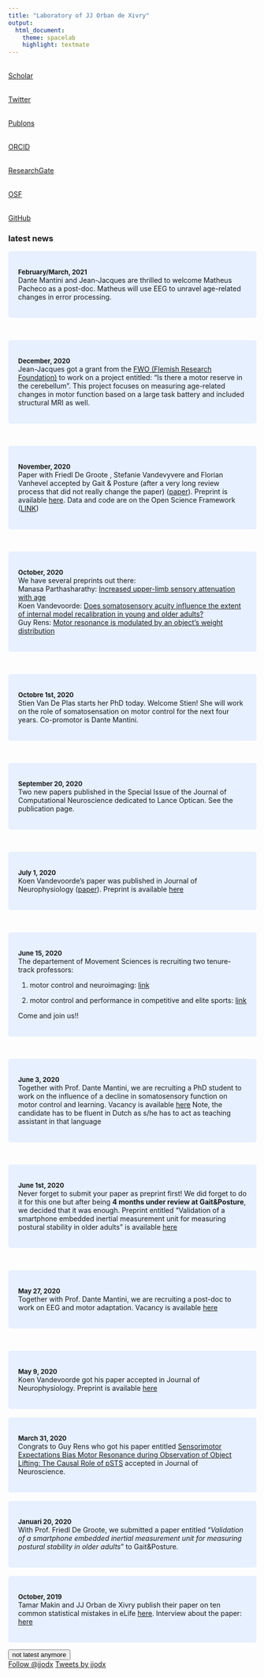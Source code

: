 ```yaml
---
title: "Laboratory of JJ Orban de Xivry"
output:
  html_document:
    theme: spacelab
    highlight: textmate
---
```

<style>
p.ex1{
    padding-left: 20%;
}
#more {display: none;}
</style>

<script>
function myFunction() {
  var dots = document.getElementById("dots");
  var moreText = document.getElementById("more");
  var btnText = document.getElementById("myBtn");

  if (dots.style.display === "none") {
    dots.style.display = "inline";
    btnText.innerHTML = "Read more"; 
    moreText.style.display = "none";
  } else {
    dots.style.display = "none";
    btnText.innerHTML = "Read less"; 
    moreText.style.display = "inline";
  }
}
</script>

<div class = "col-md-2">

<link rel="stylesheet" href="https://cdn.rawgit.com/jpswalsh/academicons/master/css/academicons.min.css">
<a href="http://scholar.google.com/citations?user=Xfy7g78AAAAJ&hl=en">
<i style="color:  #4c9fec;" class="ai ai-google-scholar ai-3x" ></i>
</br>Scholar
</a>
</br>

<a href="http://www.twitter.com/jjodx">
<i style="color:  #4c9fec;" class="fa fa-twitter fa-3x" ></i>
</br>Twitter
</a>
</br>

<a href="https://publons.com/author/420532">
<i style="color: #4c9fec;" class="ai ai-publons ai-3x" ></i>
</br>Publons
</a>
</br>

<a href="https://orcid.org/0000-0002-4603-7939">
<i style="color: #4c9fec;" class="ai ai-orcid ai-3x" ></i>
</br>ORCID
</a>
</br>

<a href="https://www.researchgate.net/profile/Jj_Orban">
<i style="color: #4c9fec;" class="ai ai-researchgate ai-3x" ></i>
</br>ResearchGate
</a>
</br>

<a href="https://osf.io/2pgq5/">
<i style="color: #4c9fec;" class="ai ai-osf ai-3x" ></i>
</br>OSF
</a>
</br>

<a href="https://github.com/jjodx">
<i style="color: #4c9fec;" class="fa fa-github fa-3x" ></i>
</br>GitHub
</a>
</br>

</div>


<div class = "col-md-7">

### latest news
<p class="ex1">
<style>
div.blue { background-color:#e6f0ff; border-radius: 5px; padding: 20px;}
</style>
<p>

<div class = "blue">
<font size="2"> **February/March, 2021** </font><br>
Dante Mantini and Jean-Jacques are thrilled to welcome Matheus Pacheco <a href="https://twitter.com/Piolho_eefe">
<i style="color:  #4c9fec;" class="fa fa-twitter fa-1x" ></i>
</a> as a post-doc. Matheus will use EEG to unravel age-related changes in error processing.
</div>
<br>

<div class = "blue">
<font size="2"> **December, 2020** </font><br>
Jean-Jacques got a grant from the [FWO (Flemish Research Foundation)](https://www.fwo.be/) to work on a project entitled: "Is there a motor reserve in the cerebellum". This project focuses on measuring age-related changes in motor function based on a large task battery and included structural MRI as well.
</div>
<br>

<div class = "blue">
<font size="2"> **November, 2020** </font><br>
Paper with Friedl De Groote <a href="https://twitter.com/friedldegroote">
<i style="color:  #4c9fec;" class="fa fa-twitter fa-1x" ></i>
</a>, Stefanie Vandevyvere and Florian Vanhevel accepted by Gait & Posture (after a very long review process that did not really change the paper) ([paper](https://pubmed.ncbi.nlm.nih.gov/33260077/)). Preprint is available [here](https://www.biorxiv.org/content/10.1101/2020.05.29.123620v1). Data <i style='color: #0f6cd6;' class='ai ai-open-data ai-1x' ></i> and code <i style='color: #211f1f;' class='fa fa-github fa-1x' ></i> are on the Open Science Framework ([LINK](https://osf.io/vpd79/?view))
</div>
<br>

<div class = "blue">
<font size="2"> **October, 2020** </font><br>
We have several preprints <i style='color: #211f1f;' class='ai ai-biorxiv ai-2x' ></i> out there:<br>
Manasa Parthasharathy: [Increased upper-limb sensory attenuation with age](https://www.biorxiv.org/content/10.1101/2020.09.17.301739v1)<br>
Koen Vandevoorde: [Does somatosensory acuity influence the extent of internal model recalibration in young and older adults?](https://www.biorxiv.org/content/10.1101/2020.10.16.342295v1)<br>
Guy Rens: [Motor resonance is modulated by an object’s weight distribution](https://doi.org/10.1101/2020.10.11.335000)
</div>
<br>

<div class = "blue">
<font size="2"> **Octobre 1st, 2020** </font><br>
Stien Van De Plas starts her PhD today. Welcome Stien! She will work on the role of somatosensation on motor control for the next four years. Co-promotor is Dante Mantini.
</div>
<br>

<div class = "blue">
<font size="2"> **September 20, 2020** </font><br>
Two new papers published in the Special Issue of the Journal of Computational Neuroscience dedicated to Lance Optican. See the publication page.
</div>
<br>

<span id="dots"> </span>
<span id="more">

<div class = "blue">
 <font size="2"> **July 1, 2020** </font><br>
Koen Vandevoorde's paper was published in Journal of Neurophysiology ([paper](https://doi.org/10.1152/jn.00659.2019)). Preprint is available [here](https://www.biorxiv.org/content/10.1101/753160v1)
</div>
<br>

<div class = "blue">
<font size="2"> **June 15, 2020** </font><br>
The departement of Movement Sciences is recruiting two tenure-track professors:

1. motor control and neuroimaging: [link](https://www.kuleuven.be/personeel/jobsite/jobs/55675790?hl=en&lang=en)

2. motor control and performance in competitive and elite sports: [link](https://www.kuleuven.be/personeel/jobsite/jobs/55676338)

Come and join us!!
</div>
<br>

<div class = "blue">
<font size="2"> **June 3, 2020** </font><br>
Together with Prof. Dante Mantini, we are recruiting a PhD student to work on the influence of a decline in somatosensory function on motor control and learning. Vacancy is available [here](https://www.kuleuven.be/personeel/jobsite/jobs/55671291?hl=en&lang=en)
Note, the candidate has to be fluent in Dutch as s/he has to act as teaching assistant in that language
</div>
<br>

<div class = "blue">
<font size="2"> **June 1st, 2020** </font><br>
Never forget to submit your paper as preprint first! We did forget to do it for this one but after being **4 months under review at Gait&Posture**, we decided that it was enough. Preprint entitled "Validation of a smartphone embedded inertial measurement unit for measuring postural stability in older adults" is available [here](https://www.biorxiv.org/content/10.1101/2020.05.29.123620v1)
</div>
<br>

<div class = "blue">
<font size="2"> **May 27, 2020** </font><br>
Together with Prof. Dante Mantini, we are recruiting a post-doc to work on EEG and motor adaptation. Vacancy is available [here](https://www.kuleuven.be/personeel/jobsite/jobs/55671214?hl=en&lang=en)
</div>
<br>


<div class = "blue">
 <font size="2"> __May 9, 2020__ </font><br>
Koen Vandevoorde got his paper accepted in Journal of Neurophysiology. Preprint is available [here](https://www.biorxiv.org/content/10.1101/753160v1)
</div>
<br>
<div class = "blue">
<font size="2"> __March 31, 2020__ </font><br>
Congrats to Guy Rens who got his paper entitled [Sensorimotor Expectations Bias Motor Resonance during Observation of Object Lifting: The Causal Role of pSTS]( https://doi.org/10.1523/JNEUROSCI.2672-19.2020) accepted in Journal of Neuroscience.
</div>
<br>
<div class = "blue">
<font size="2"> __Januari 20, 2020__ </font><br>
With Prof. Friedl De Groote, we submitted a paper entitled "_Validation of a smartphone embedded inertial measurement unit for measuring postural stability in older adults_" to Gait&Posture.
</div>
<br>
<div class = "blue">
 <font size="2"> __October, 2019__ </font><br>
Tamar Makin and JJ Orban de Xivry publish their paper on ten common statistical mistakes in eLife [here](https://elifesciences.org/articles/48175). Interview about the paper: [here](https://www.natureindex.com/news-blog/ten-most-common-mistakes-with-statistics-and-how-to-avoid-them)
</div>

</span></p>

<button onclick="myFunction()" id="myBtn">not latest anymore</button>



</div>
</div>


<div class = "col-md-3">
<a href="http://twitter.com/jjodx" class="twitter-follow-button" data-show-count="false">Follow @jjodx</a>
<script src="http://platform.twitter.com/widgets.js" type="text/javascript"></script>



<a class="twitter-timeline" data-lang="en" data-width="220" data-height="1000" data-dnt="true" data-theme="light" href="https://twitter.com/jjodx?ref_src=twsrc%5Etfw">Tweets by jjodx</a> <script async src="https://platform.twitter.com/widgets.js" charset="utf-8"></script> 

</div>
</div>
<div class = "row">

<link rel="stylesheet" href="https://cdnjs.cloudflare.com/ajax/libs/font-awesome/4.7.0/css/font-awesome.min.css">

